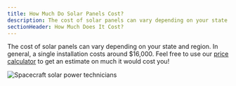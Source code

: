 ```yaml
---
title: How Much Do Solar Panels Cost?
description: The cost of solar panels can vary depending on your state and region
sectionHeader: How Much Does It Cost?
---
```


The cost of solar panels can vary depending on your state and region.
In general, a single installation costs around $16,000.
Feel free to use our [price calculator](/calculator/) to get an estimate on much it would cost you!

<img src="/images/solar_cost.avif" alt="Spacecraft solar power technicians"/>
